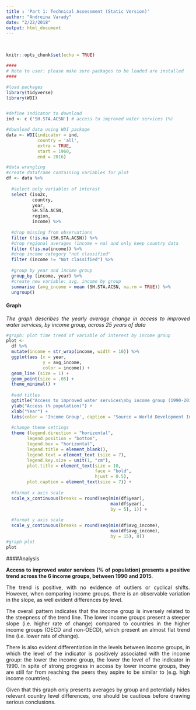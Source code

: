 ```yaml
---
title : 'Part 1: Technical Assessment (Static Version)'
author: "Andreina Varady"
date: "2/22/2018"
output: html_document
---
```

<br>

```r

knitr::opts_chunk$set(echo = TRUE)

####
# Note to user: please make sure packages to be loaded are installed
####

```

```r

#load packages
library(tidyverse)
library(WDI)


#define indicator to download
ind <- c ('SH.STA.ACSN') # access to improved water services (%)

#download data using WDI package
data <- WDI(indicator = ind,
            country = 'all',
            extra = TRUE,
            start = 1960,
            end = 2016)

#data wrangling
#create dataframe containing variables for plot
df <- data %>%
  
  #select only variables of interest
  select (iso2c,
          country,
          year,
          SH.STA.ACSN,
          region,
          income) %>%
  
  #drop missing from observations
  filter (!is.na (SH.STA.ACSN)) %>%
  #drop regional averages (income = na) and only keep country data
  filter (!is.na(income)) %>%
  #drop income category "not classified"
  filter (income != "Not classified") %>%
  
  #group by year and income group
  group_by (income, year) %>%
  #create new variable: avg. income by group
  summarise (avg_income = mean (SH.STA.ACSN, na.rm = TRUE)) %>%
  ungroup()

```


#### Graph
*The graph describes the yearly average change in access to improved water services, by income group, across 25 years of data*


```r

#graph: plot time trend of variable of interest by income group
plot <- 
  df %>%
  mutate(income = str_wrap(income, width = 10)) %>%
  ggplot(aes (x = year,
              y = avg_income,
              color = income)) +
  geom_line (size = 1) + 
  geom_point(size = .05) +
  theme_minimal() +
  
  #add titles
  ggtitle("Access to improved water services\nby income group (1990-2015)") +
  ylab("Access (% population)") +
  xlab("Year") +
  labs(color = 'Income Group', caption = "Source = World Development Indicators") +
  
  #change theme settings
  theme (legend.direction = "horizontal",  
        legend.position = "bottom",
        legend.box = "horizontal",
        legend.title = element_blank(),
        legend.text = element_text (size = 7),
        legend.key.size = unit(1, "cm"),
        plot.title = element_text(size = 10, 
                                  face = "bold",
                                  hjust = 0.5),
        plot.caption = element_text(size = 7)) +
  
  #format x axis scale
  scale_x_continuous(breaks = round(seq(min(df$year),
                                        max(df$year), 
                                        by = 5), 1)) +
  
  #format y axis scale
  scale_y_continuous(breaks = round(seq(min(df$avg_income),
                                        max(df$avg_income),
                                        by = 15), 0))
#graph plot
plot

```
<style>
body {
text-align: justify}
</style>
####Analysis

**Access to improved water services (% of population) presents a positive trend across the 6 income groups, between 1990 and 2015**.

The trend is positive, with no evidence of outliers or cyclical shifts. However, when comparing income groups, there is an observable variation in the slope, as well evident differences by level.

The overall pattern indicates that the income group is inversely related to the steepness of the trend line. The lower income groups present a steeper slope (i.e. higher rate of change) compared to countries in the higher income groups (OECD and non-OECD), which present an almost flat trend line (i.e. lower rate of change).

There is also evident differentiation in the levels between income groups, in which the level of the indicator is positively associated with the income group: the lower the income group, the lower the level of the indicator in 1990. In spite of strong progress in access by lower income groups, they are still far from reaching the peers they aspire to be similar to (e.g. high income countries).

Given that this graph only presents averages by group and potentially hides relevant country level differences, one should be cautious before drawing serious conclusions.